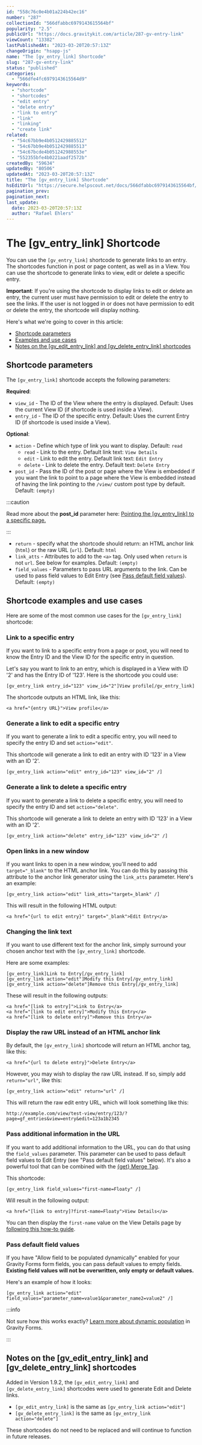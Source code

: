 ```yaml
---
id: "558c76c0e4b01a224b42ec16"
number: "287"
collectionId: "566dfabbc6979143615564bf"
popularity: "2.5"
publicUrl: "https://docs.gravitykit.com/article/287-gv-entry-link"
viewCount: "13382"
lastPublishedAt: "2023-03-20T20:57:13Z"
changeOrigin: "hsapp-js"
name: "The [gv_entry_link] Shortcode"
slug: "287-gv-entry-link"
status: "published"
categories: 
  - "566dfe4fc6979143615564d9"
keywords: 
  - "shortcode"
  - "shortcodes"
  - "edit entry"
  - "delete entry"
  - "link to entry"
  - "link"
  - "linking"
  - "create link"
related: 
  - "54c67bb9e4b0512429885512"
  - "54c67bb9e4b0512429885513"
  - "54c67bcde4b051242988553e"
  - "552355bfe4b0221aadf2572b"
createdBy: "59634"
updatedBy: "80506"
updatedAt: "2023-03-20T20:57:13Z"
title: "The [gv_entry_link] Shortcode"
hsEditUrl: "https://secure.helpscout.net/docs/566dfabbc6979143615564bf/article/558c76c0e4b01a224b42ec16"
pagination_prev: 
pagination_next: 
last_update:
  date: 2023-03-20T20:57:13Z
  author: "Rafael Ehlers"
---
```


# The [gv_entry_link] Shortcode

You can use the `[gv_entry_link]` shortcode to generate links to an entry. The shortcodes function in post or page content, as well as in a View. You can use the shortcode to generate links to view, edit or delete a specific entry.

**Important**: If you're using the shortcode to display links to edit or delete an entry, the current user must have permission to edit or delete the entry to see the links. If the user is not logged in or does not have permission to edit or delete the entry, the shortcode will display nothing.

Here's what we're going to cover in this article:

- [Shortcode parameters](#shortcode-parameters)
- [Examples and use cases](#examples)
- [Notes on the \[gv\_edit\_entry\_link\] and \[gv\_delete\_entry\_link\] shortcodes](#notes)

## Shortcode parameters

The `[gv_entry_link]` shortcode accepts the following parameters:

**Required**:

- `view_id` - The ID of the View where the entry is displayed. Default: Uses the current View ID (if shortcode is used inside a View).
- `entry_id` - The ID of the specific entry. Default: Uses the current Entry ID (if shortcode is used inside a View).

**Optional**:

- `action` - Define which type of link you want to display. Default: `read`
   - `read` - Link to the entry. Default link text: `View Details`
   - `edit` - Link to edit the entry. Default link text: `Edit Entry`
   - `delete` - Link to delete the entry. Default text: `Delete Entry`
- `post_id` - Pass the ID of the post or page where the View is embedded if you want the link to point to a page where the View is embedded instead of having the link pointing to the `/view/` custom post type by default. Default: `(empty)`  
     
   
:::caution

Read more about the **post\_id** parameter here: [Pointing the \[gv\_entry\_link\] to a specific page.](https://docs.gravitykit.com/article/376-gventrylink-front-page)

:::


- `return` - specify what the shortcode should return: an HTML anchor link (`html`) or the raw URL (`url`). Default: `html`
- `link_atts` - Attributes to add to the `<a>` tag. Only used when `return` is not `url`. See below for examples. Default: `(empty)`
- `field_values` - Parameters to pass URL arguments to the link. Can be used to pass field values to Edit Entry (see [Pass default field values](#field-values)). Default: `(empty)`

## Shortcode examples and use cases

Here are some of the most common use cases for the `[gv_entry_link]` shortcode:

### Link to a specific entry

If you want to link to a specific entry from a page or post, you will need to know the Entry ID and the View ID for the specific entry in question.

Let's say you want to link to an entry, which is displayed in a View with ID '2' and has the Entry ID of '123'. Here is the shortcode you could use:

```
[gv_entry_link entry_id="123" view_id="2"]View profile[/gv_entry_link]
```

The shortcode outputs an HTML link, like this:

```
<a href="{entry URL}">View profile</a>
```

### Generate a link to edit a specific entry

If you want to generate a link to edit a specific entry, you will need to specify the entry ID and set `action="edit"`.

This shortcode will generate a link to edit an entry with ID '123' in a View with an ID '2'.

```
[gv_entry_link action="edit" entry_id="123" view_id="2" /]
```

### Generate a link to delete a specific entry

If you want to generate a link to delete a specific entry, you will need to specify the entry ID and set `action="delete"`.

This shortcode will generate a link to delete an entry with ID '123' in a View with an ID '2'.

```
[gv_entry_link action="delete" entry_id="123" view_id="2" /]
```

### Open links in a new window

If you want links to open in a new window, you'll need to add `target="_blank"` to the HTML anchor link. You can do this by passing this attribute to the anchor link generator using the `link_atts` parameter. Here's an example:

```
[gv_entry_link action="edit" link_atts="target=_blank" /]
```

This will result in the following HTML output:

```
<a href="{url to edit entry}" target="_blank">Edit Entry</a>
```

### Changing the link text

If you want to use different text for the anchor link, simply surround your chosen anchor text with the `[gv_entry_link]` shortcode.

Here are some examples:

```
[gv_entry_link]Link to Entry[/gv_entry_link]
[gv_entry_link action="edit"]Modify this Entry[/gv_entry_link]
[gv_entry_link action="delete"]Remove this Entry[/gv_entry_link]
```

These will result in the following outputs:

```
<a href="[link to entry]">Link to Entry</a>
<a href="[link to edit entry]">Modify this Entry</a>
<a href="[link to delete entry]">Remove this Entry</a>
```

### Display the raw URL instead of an HTML anchor link

By default, the `[gv_entry_link]` shortcode will return an HTML anchor tag, like this:

```
<a href="{url to delete entry}">Delete Entry</a>
```

However, you may wish to display the raw URL instead. If so, simply add `return="url"`, like this:

```
[gv_entry_link action="edit" return="url" /]
```

This will return the raw edit entry URL, which will look something like this:

```
http://example.com/view/test-view/entry/123/?page=gf_entries&view=entry&edit=123a1b2345
```

### Pass additional information in the URL

If you want to add additional information to the URL, you can do that using the `field_values` parameter. This parameter can be used to pass default field values to Edit Entry (see "Pass default field values" below). It's also a powerful tool that can be combined with the [{get} Merge Tag](https://docs.gravitykit.com/article/314-the-get-merge-tag).

This shortcode:

```
[gv_entry_link field_values="first-name=Floaty" /]
```

Will result in the following output:

```
<a href="[link to entry]?first-name=Floaty">View Details</a>
```

You can then display the `first-name` value on the View Details page by [following this how-to guide](https://docs.gravitykit.com/article/315-using-the-get-merge-tags-with-gvlogic-to-display-a-persons-name-in-a-custom-content-widget).

### Pass default field values <a id="field-values"></a>

If you have "Allow field to be populated dynamically" enabled for your Gravity Forms form fields, you can pass default values to empty fields. **Existing field values will not be overwritten, only empty or default values.**

Here's an example of how it looks:

```
[gv_entry_link action="edit" field_values="parameter_name=value1&parameter_name2=value2" /]
```


:::info

Not sure how this works exactly? [Learn more about dynamic population](https://www.gravitykit.com/gravity-forms-populate-fields-dynamically/) in Gravity Forms.

:::

 ## Notes on the \[gv\_edit\_entry\_link\] and \[gv\_delete\_entry\_link\] shortcodes

Added in Version 1.9.2, the `[gv_edit_entry_link]` and `[gv_delete_entry_link]` shortcodes were used to generate Edit and Delete links.

- `[gv_edit_entry_link]` is the same as `[gv_entry_link action="edit"]`
- `[gv_delete_entry_link]` is the same as `[gv_entry_link action="delete"]`

These shortcodes do not need to be replaced and will continue to function in future releases.